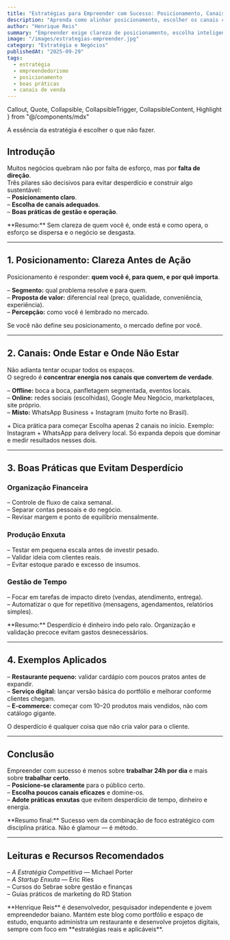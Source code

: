 ```yaml
---
title: "Estratégias para Empreender com Sucesso: Posicionamento, Canais e Boas Práticas que Evitam Desperdício"
description: "Aprenda como alinhar posicionamento, escolher os canais certos e aplicar boas práticas que reduzem desperdício de tempo e recursos ao empreender."
author: "Henrique Reis"
summary: "Empreender exige clareza de posicionamento, escolha inteligente de canais e disciplina em boas práticas que evitam desperdícios. Veja como aplicar esses princípios na prática."
image: "/images/estrategias-empreender.jpg"
category: "Estratégia e Negócios"
publishedAt: "2025-09-29"
tags:
  - estratégia
  - empreendedorismo
  - posicionamento
  - boas práticas
  - canais de venda
---
```


  Callout,
  Quote,
  Collapsible,
  CollapsibleTrigger,
  CollapsibleContent,
  Highlight
} from "@/components/mdx"

<Quote author="Michael Porter">
A essência da estratégia é escolher o que não fazer.
</Quote>

## Introdução

Muitos negócios quebram não por falta de esforço, mas por **falta de direção**.  
Três pilares são decisivos para evitar desperdício e construir algo sustentável:  
– **Posicionamento claro**.  
– **Escolha de canais adequados**.  
– **Boas práticas de gestão e operação**.

<Callout variant="neutral">
**Resumo:** Sem clareza de quem você é, onde está e como opera, o esforço se dispersa e o negócio se desgasta.
</Callout>

---

## 1. Posicionamento: Clareza Antes de Ação

Posicionamento é responder: **quem você é, para quem, e por quê importa**.

– **Segmento:** qual problema resolve e para quem.  
– **Proposta de valor:** diferencial real (preço, qualidade, conveniência, experiência).  
– **Percepção:** como você é lembrado no mercado.  

<Highlight>
Se você não define seu posicionamento, o mercado define por você.
</Highlight>

---

## 2. Canais: Onde Estar e Onde Não Estar

Não adianta tentar ocupar todos os espaços.  
O segredo é **concentrar energia nos canais que convertem de verdade**.

– **Offline:** boca a boca, panfletagem segmentada, eventos locais.  
– **Online:** redes sociais (escolhidas), Google Meu Negócio, marketplaces, site próprio.  
– **Misto:** WhatsApp Business + Instagram (muito forte no Brasil).  

<Collapsible>
  <CollapsibleTrigger className="cursor-pointer font-bold text-brand-400">
    + Dica prática para começar
  </CollapsibleTrigger>
  <CollapsibleContent>
    Escolha apenas 2 canais no início.  
    Exemplo: Instagram + WhatsApp para delivery local.  
    Só expanda depois que dominar e medir resultados nesses dois.
  </CollapsibleContent>
</Collapsible>

---

## 3. Boas Práticas que Evitam Desperdício

### Organização Financeira
– Controle de fluxo de caixa semanal.  
– Separar contas pessoais e do negócio.  
– Revisar margem e ponto de equilíbrio mensalmente.  

### Produção Enxuta
– Testar em pequena escala antes de investir pesado.  
– Validar ideia com clientes reais.  
– Evitar estoque parado e excesso de insumos.  

### Gestão de Tempo
– Focar em tarefas de impacto direto (vendas, atendimento, entrega).  
– Automatizar o que for repetitivo (mensagens, agendamentos, relatórios simples).  

<Callout variant="neutral">
**Resumo:** Desperdício é dinheiro indo pelo ralo. Organização e validação precoce evitam gastos desnecessários.
</Callout>

---

## 4. Exemplos Aplicados

– **Restaurante pequeno:** validar cardápio com poucos pratos antes de expandir.  
– **Serviço digital:** lançar versão básica do portfólio e melhorar conforme clientes chegam.  
– **E-commerce:** começar com 10–20 produtos mais vendidos, não com catálogo gigante.  

<Quote author="Eric Ries">
O desperdício é qualquer coisa que não cria valor para o cliente.
</Quote>

---

## Conclusão

Empreender com sucesso é menos sobre **trabalhar 24h por dia** e mais sobre **trabalhar certo**.  
– **Posicione-se claramente** para o público certo.  
– **Escolha poucos canais eficazes** e domine-os.  
– **Adote práticas enxutas** que evitem desperdício de tempo, dinheiro e energia.

<Callout variant="neutral">
**Resumo final:** Sucesso vem da combinação de foco estratégico com disciplina prática.  
Não é glamour — é método.
</Callout>

---

## Leituras e Recursos Recomendados

– *A Estratégia Competitiva* — Michael Porter  
– *A Startup Enxuta* — Eric Ries  
– Cursos do Sebrae sobre gestão e finanças  
– Guias práticos de marketing do RD Station  

<Callout title="Sobre o Autor" variant="neutral">
**Henrique Reis** é desenvolvedor, pesquisador independente e jovem empreendedor baiano.  
Mantém este blog como portfólio e espaço de estudo, enquanto administra um restaurante e desenvolve projetos digitais, sempre com foco em **estratégias reais e aplicáveis**.
</Callout>
